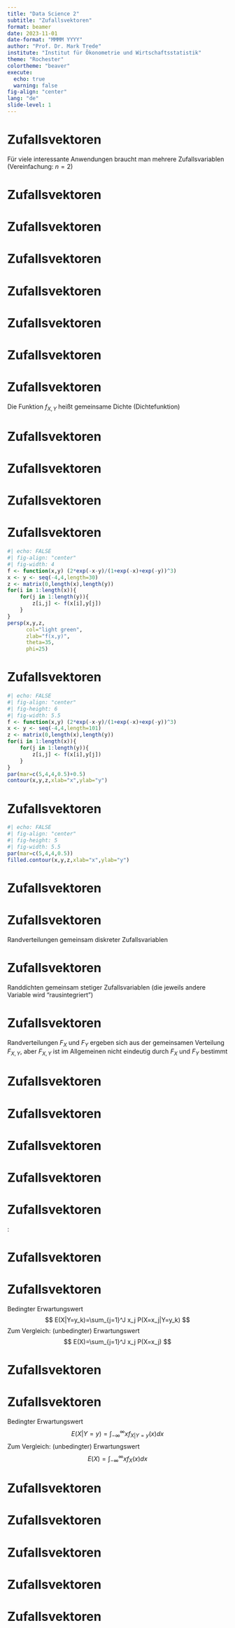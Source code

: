 ```yaml
---
title: "Data Science 2"
subtitle: "Zufallsvektoren"
format: beamer
date: 2023-11-01
date-format: "MMMM YYYY"
author: "Prof. Dr. Mark Trede"
institute: "Institut für Ökonometrie und Wirtschaftsstatistik"
theme: "Rochester"
colortheme: "beaver"
execute: 
  echo: true
  warning: false
fig-align: "center"
lang: "de"
slide-level: 1
---
```



# Zufallsvektoren
\framesubtitle{Definition}
\textbf{Zufallsvektoren:}
\medskip

Für viele interessante Anwendungen braucht man mehrere 
Zufallsvariablen (Vereinfachung: $n=2$)
\medskip

\begin{exampleblock}{Beispiele:}
\begin{itemize}
\item $X$: Haushaltsgröße, $Y$: Anzahl Autos
\item $X$: Aktienrendite Siemens, $Y$: Aktienrendite Zalando
\item $X$: kleinere Augenzahl, $Y$: größere Augenzahl
von zwei Würfeln
\end{itemize}
\end{exampleblock}



# Zufallsvektoren
\framesubtitle{Verteilungsfunktion}
\begin{block}{Gemeinsame Verteilungsfunktion}
Seien $X:\Omega \longrightarrow \mathbb{R}$ und 
$Y:\Omega\longrightarrow \mathbb{R}$
zwei Zufallsvariablen. Dann ist
$$
F_{X,Y}(x,y) =P(X\leq x,Y\leq y)
$$
die gemeinsame Verteilungsfunktion von $X$ und $Y$
\end{block}



# Zufallsvektoren
\framesubtitle{Verteilungsfunktion}
\textbf{Eigenschaften der gemeinsamen Verteilungsfunktion:}
\medskip
\begin{itemize}
\item $F_{X,Y}(x,y)=P(X\leq x,Y\leq y)$ ist monoton steigend
in $x$ und $y$
\item Es gilt $F_{X,Y}(-\infty ,y) =F_{X,Y}(x,-\infty)=0$
\item Es gilt $F_{X,Y}(+\infty ,+\infty) =1$
\end{itemize}



# Zufallsvektoren
\framesubtitle{Gemeinsam diskrete Zufallsvariablen}
\begin{block}{Gemeinsam diskrete Zufallsvariablen}
$X$ und $Y$ heißen gemeinsam diskret, wenn es endlich viele
oder abzählbar unendlich viele Werte $x_{1,}x_{2,}\ldots$
und $y_{1,}y_{2,}\ldots $ gibt, so dass 
\[ \sum_{j}\sum_{k}p_{jk}=1 \]
mit $p_{jk}=P(X=x_{j},Y=y_{k})$
\end{block}



# Zufallsvektoren
\framesubtitle{Gemeinsam diskrete Zufallsvariablen}
\begin{itemize}
\item Gemeinsame Wahrscheinlichkeitsfunktion
$$
f_{X,Y}(x,y) =\left\{ 
\begin{array}{ll}
p_{jk} & \quad \text{für }x=x_{j}\text{ und }y=y_{k} \\ 
0 & \quad \text{sonst}
\end{array}\right.
$$
\item Darstellung als Wahrscheinlichkeitstabelle
$$
\begin{array}{c|ccc|}
X\backslash Y & y_1 & \ldots & y_K \\ \hline
x_1 & p_{11} & \ldots & p_{1K} \\ 
\vdots & \vdots &  & \vdots \\ 
x_J & p_{J1} & \ldots & p_{JK}
\end{array}
$$
\end{itemize}



# Zufallsvektoren
\framesubtitle{Gemeinsam diskrete Zufallsvariablen}
\begin{exampleblock}{Beispiel: Haushalte}
Sei $X$: Haushaltsgröße; $Y$: Anzahl Autos
\bigskip

\begin{tabular}{c|ccc}
$X\backslash Y$ & 0 & 1 & 2 \\ \hline
1 & \color<2>{red}0.10 & \color<2>{red}0.14 & 0.01 \\ 
2 & \color<2>{red}0.05 & \color<2>{red}0.15 & 0.10 \\ 
3 & \color<2>{red}0.02 & \color<2>{red}0.10 & 0.08 \\ 
4 & 0.02 & 0.06 & 0.07 \\ 
5 & 0.01 & 0.05 & 0.04
\end{tabular}
\bigskip

Wie groß ist $F_{X,Y}(3,1)$ ? \uncover<2>{
$P(X\le 3,Y\le 1)=0.56$}
\end{exampleblock}



# Zufallsvektoren
\framesubtitle{Gemeinsam diskrete Zufallsvariablen}
\begin{exampleblock}{Beispiel: Haushalte}
Sei $X$: Haushaltsgröße; $Y$: Anzahl Autos
\bigskip

\begin{tabular}{c|ccc}
$X\backslash Y$ & 0 & 1 & 2 \\ \hline
1 & \color<2>{red}0.10 & \color<2>{red}0.14 & \color<2>{red}0.01 \\ 
2 & 0.05 & 0.15 & 0.10 \\ 
3 & 0.02 & 0.10 & 0.08 \\ 
4 & 0.02 & 0.06 & 0.07 \\ 
5 & 0.01 & 0.05 & 0.04
\end{tabular}
\bigskip

Wie groß ist $F_{X,Y}(1.5,3.2)$ ?\uncover<2>{
$P(X\le 1.5,Y\le 3.2)=0.25$}
\end{exampleblock}



# Zufallsvektoren
\framesubtitle{Gemeinsam stetige Zufallsvariablen}
\begin{block}{Gemeinsam stetige Zufallsvariablen}
$X$ und $Y$ heißen gemeinsam stetig, 
falls es eine Funktion $f_{X,Y}$ gibt mit 
$$
F_{X,Y}(x,y)=\int_{-\infty }^y\int_{-\infty }^x f_{X,Y}(u,v)dudv
$$
\end{block}
Die Funktion $f_{X,Y}$ heißt gemeinsame Dichte (Dichtefunktion)



# Zufallsvektoren
\framesubtitle{Gemeinsam stetige Zufallsvariablen}
\begin{itemize}
\item Bei partieller Differenzierbarkeit gilt
$$
f_{X,Y}(x,y)=\frac{\partial^2}{\partial x\partial y}F_{X,Y}(x,y)
$$
\item Für $x,y\in\mathbb{R}$ gilt $f_{X,Y}(x,y)\geq 0$
\item Das Volumen unter der Dichte ist 
$$
\int_{-\infty }^{\infty }\int_{-\infty }^{\infty }f_{X,Y}(x,y)dxdy=1
$$
\end{itemize}



# Zufallsvektoren
\framesubtitle{Gemeinsam stetige Zufallsvariablen}
\begin{itemize}
\item Durch Doppel-Integrale der Dichte erhält man
Wahrscheinlichkeiten, so ist beispielsweise
\begin{align*}
&P(a_1\leq X\leq b_1,a_2\leq Y\leq b_2)\\[1ex]
&=\int_{a_2}^{b_2}\int_{a_1}^{b_1}f_{X,Y}(x,y)dxdy
\end{align*}
\item Wegen der Stetigkeit spielt es keine Rolle, 
ob die Ungleichungen strikt sind oder nicht
\end{itemize}



# Zufallsvektoren
\framesubtitle{Gemeinsam stetige Zufallsvariablen}
\textbf{Visualisierung einer gemeinsamen Dichte:}
\medskip
\begin{itemize}
\item Plot als 3D-"Gebirge"
\item Höhenlinien (Contour-Plot)
\item Farben als dritte Dimension (Image-Plot)
\item Beispiel: 
$$
f_{X,Y}(x,y)=\frac{2e^{-x-y}}{(1+e^{-x}+e^{-y})^3}
$$
\end{itemize}



# Zufallsvektoren
\framesubtitle{Gemeinsam stetige Zufallsvariablen}
```r
#| echo: FALSE
#| fig-align: "center"
#| fig-width: 4
f <- function(x,y) (2*exp(-x-y)/(1+exp(-x)+exp(-y))^3)
x <- y <- seq(-4,4,length=30)
z <- matrix(0,length(x),length(y))
for(i in 1:length(x)){
    for(j in 1:length(y)){
        z[i,j] <- f(x[i],y[j])
    }
}
persp(x,y,z,
      col="light green",
      zlab="f(x,y)",
      theta=35,
      phi=25)
```



# Zufallsvektoren
\framesubtitle{Gemeinsam stetige Zufallsvariablen}
```r
#| echo: FALSE
#| fig-align: "center"
#| fig-height: 6
#| fig-width: 5.5
f <- function(x,y) (2*exp(-x-y)/(1+exp(-x)+exp(-y))^3)
x <- y <- seq(-4,4,length=101)
z <- matrix(0,length(x),length(y))
for(i in 1:length(x)){
    for(j in 1:length(y)){
        z[i,j] <- f(x[i],y[j])
    }
}
par(mar=c(5,4,4,0.5)+0.5)
contour(x,y,z,xlab="x",ylab="y")
```



# Zufallsvektoren
\framesubtitle{Gemeinsam stetige Zufallsvariablen}
```r
#| echo: FALSE
#| fig-align: "center"
#| fig-height: 5
#| fig-width: 5.5
par(mar=c(5,4,4,0.5))
filled.contour(x,y,z,xlab="x",ylab="y")
```



# Zufallsvektoren
\framesubtitle{Randverteilungen}
\textbf{Randverteilungen}
\begin{itemize}
\item Wie ist die eine Zufallsvariable verteilt, wenn man die andere ignoriert?
\item Randverteilungsfunktionen $F_{X}$ und $F_{Y}$
\begin{align*}
F_{X}(x) &=F_{X,Y}(x, \infty) =\lim_{y\rightarrow \infty }F_{X,Y}(x,y) \\
F_{Y}(y) &=F_{X,Y}(\infty ,y) =\lim_{x\rightarrow \infty }F_{X,Y}(x,y)
\end{align*}
\end{itemize}



# Zufallsvektoren
\framesubtitle{Randverteilungen}
Randverteilungen gemeinsam diskreter Zufallsvariablen
\begin{eqnarray*}
p_{j\cdot } &=&P(X=x_{j})=\sum\limits_{k}p_{jk} \\
p_{\cdot k} &=&P(Y=y_{k})=\sum\limits_{j}p_{jk}
\end{eqnarray*}



# Zufallsvektoren
\framesubtitle{Randverteilungen}
Randdichten gemeinsam stetiger Zufallsvariablen
\begin{align*}
f_{X}(x) &=\int_{-\infty }^{+\infty }f_{X,Y}(x,y)dy \\
f_{Y}(y) &=\int_{-\infty }^{+\infty }f_{X,Y}(x,y)dx
\end{align*}
\bigskip
(die jeweils andere Variable wird "rausintegriert")



# Zufallsvektoren
\framesubtitle{Unabhängigkeit}
\begin{block}{Unabhängigkeit}
Zwei Zufallsvariablen $X$ und $Y$ heißen (stochastisch)
unabhängig, falls für alle $x,y\in \mathbb{R}$
$$
F_{X,Y}(x,y) =F_{X}(x) \cdot F_{Y}(y)
$$
\end{block}
Randverteilungen $F_{X}$ und $F_{Y}$ ergeben sich aus 
der gemeinsamen Verteilung $F_{X,Y}$, aber $F_{X,Y}$ ist 
im Allgemeinen nicht eindeutig durch $F_{X}$ und $F_{Y}$ 
bestimmt



# Zufallsvektoren
\framesubtitle{Unabhängigkeit}
\begin{itemize}
\item Gemeinsam diskrete $X$ und $Y$ sind unabhängig, 
wenn für alle $j=1,2,\ldots $und $k=1,2,\ldots $ 
$$
P(X=x_{j},Y=y_{k})=P(X=x_{j})\cdot P(Y=y_{k})
$$
\item Gemeinsam stetige $X$ und $Y$ sind unabhängig, 
wenn für alle $x,y\in \mathbb{R}$ 
$$
f_{X,Y}(x,y)=f_{X}(x)\cdot f_{Y}(y)
$$
\end{itemize}



# Zufallsvektoren
\framesubtitle{Unabhängigkeit}
\begin{exampleblock}{Beispiel: Gemeinsam diskrete Verteilung}
Zwei Würfel, $X$: kleinere Augenzahl, $Y$: größere Augenzahl
$$
\begin{array}{c|cccccc|c}
{\color<2>{red} X}\backslash {\color<3>{red} Y} & \color<3>{red}1 & \color<3>{red}2 & \color<3>{red}3 & \color<3>{red}4 & \color<3>{red}5 & \color<3>{red}6 & \color<2>{red}f_X\\ \hline
\color<2>{red} 1 & \frac{1}{36} & \frac{2}{36} & \frac{2}{36} & \frac{2}{36} & \frac{2}{36} & \frac{2}{36} & \color<2>{red}\frac{11}{36}\\
\color<2>{red} 2 & \color<4>{red}0            & \frac{1}{36} & \frac{2}{36} & \frac{2}{36} & \frac{2}{36} & \frac{2}{36} & \color<2,4>{red}\frac{9}{36}\\
\color<2>{red} 3 & 0            & 0            & \frac{1}{36} & \frac{2}{36} & \frac{2}{36} & \frac{2}{36} & \color<2>{red}\frac{7}{36}\\
\color<2>{red} 4 & 0            & 0            & 0            & \frac{1}{36} & \frac{2}{36} & \frac{2}{36} & \color<2>{red}\frac{5}{36}\\
\color<2>{red} 5 & 0            & 0            & 0            & 0            & \frac{1}{36} & \frac{2}{36} & \color<2>{red}\frac{3}{36}\\
\color<2>{red} 6 & 0            & 0            & 0            & 0            & 0            & \frac{1}{36} & \color<2>{red}\frac{1}{36}\\ \hline
\color<3>{red}f_Y &\color<3,4>{red}\frac{1}{36} & \color<3>{red}\frac{3}{36} & \color<3>{red}\frac{5}{36} & \color<3>{red}\frac{7}{36} & \color<3>{red}\frac{9}{36} & \color<3>{red}\frac{11}{36} &1\\
\end{array}
$$
\end{exampleblock}



# Zufallsvektoren
\framesubtitle{Unabhängigkeit}
\begin{exampleblock}{Beispiel: Gemeinsam stetige Verteilung}
Sei $(X,Y)$ gemeinsam stetig verteilt
$$
f_{X,Y}(x,y) =\left\{ 
\begin{array}{ll}
x+y & \quad \text{für }0\leq x\leq 1,0\leq y\leq 1 \\
0 & \quad \text{sonst}
\end{array}
\right.
$$
Randdichte von $X$:
\begin{align*}
f_{X}(x)&= \int_{0}^{1}f_{X,Y}(x,y)dy = \int_0^1 (x+y)dy\\
&= x + \int_0^1 ydy= x+[0.5y^2]_0^1= x+\frac{1}{2}
\end{align*}
\end{exampleblock}



# Zufallsvektoren
\framesubtitle{Unabhängigkeit}
\begin{exampleblock}{Beispiel: Gemeinsam stetige Verteilung}
Sei $(X,Y)$ gemeinsam stetig verteilt
$$
f_{X,Y}(x,y) =\left\{ 
\begin{array}{ll}
x+y & \quad \text{für }0\leq x\leq 1,0\leq y\leq 1 \\
0 & \quad \text{sonst} 
\end{array}
\right.
$$
$X$ und $Y$ sind abhängig, weil:
\begin{align*}
f_{X}(0.2) \cdot f_{Y}(0.2)  &= (0.2+0.5) (0.2+0.5) =0.49 \\
f_{X,Y}(0.2,0.2)  &=0.2+0.2=0.4
\end{align*}
\end{exampleblock}



# Zufallsvektoren
\framesubtitle{Bedingte Verteilung}
\textbf{Bedingte Verteilung}:\medskip
\begin{itemize}
\item Wie ist die Zufallsvariable $X$ verteilt, wenn über die Werte
der Zufallsvariablen $Y$ Angaben (oder Annahmen) vorliegen?
\item Erinnerung: Bedingte Wahrscheinlichkeit 
\[ P(A|B)=P(A\cap B)/P(B) \]
\item Bedingte Erwartungswerte: Wie hoch ist der Erwartungswert
von $X$, wenn $Y$ den Wert $y$ annimmt?
\end{itemize}



# Zufallsvektoren
\framesubtitle{Bedingte Verteilung}
\begin{block}{Bedingte Wahrscheinlichkeit}
Bei gemeinsam diskreten Verteilungen ist die bedingte 
Wahrscheinlichkeit für $X=x_{j}$ unter 
der Bedingung $Y=y_{k}$
$$
P(X=x_{j}|Y=y_{k})=\frac{P(X=x_{j},Y=y_{k})}{P(Y=y_{k})}
$$
für $j=1,2,\ldots $
\end{block}



# Zufallsvektoren
\framesubtitle{Bedingte Verteilung}
Bedingter Erwartungswert
$$
E(X|Y=y_k)=\sum_{j=1}^J x_j P(X=x_j|Y=y_k)
$$
Zum Vergleich: (unbedingter) Erwartungswert
$$
E(X)=\sum_{j=1}^J x_j P(X=x_j)
$$



# Zufallsvektoren
\framesubtitle{Bedingte Verteilung}
\begin{block}{Bedingte Dichte}
Bei gemeinsam stetigen Verteilungen ist die bedingte 
Dichtefunktion von $X$ unter der Bedingung $Y=y$
$$
f_{X|Y=y}(x)=\frac{f_{X,Y}(x,y)}{f_Y(y)}
$$
\end{block}



# Zufallsvektoren
\framesubtitle{Bedingte Verteilung}
Bedingter Erwartungswert
$$
E(X|Y=y)=\int_{-\infty}^\infty x f_{X|Y=y}(x)dx
$$
Zum Vergleich: (unbedingter) Erwartungswert
$$
E(X)=\int_{-\infty}^\infty x f_{X}(x)dx
$$



# Zufallsvektoren
\framesubtitle{Bedingte Verteilung}
\begin{exampleblock}{Beispiel: Gemeinsam diskrete Verteilung}
Zwei Würfel, $X$: kleinere Augenzahl, $Y$: größere Augenzahl
$$
\begin{array}{c|cccccc|c}
X\backslash Y & 1 & 2 & 3 & 4 & 5 & 6 & f_X\\ \hline
1 & \frac{1}{36} & \frac{2}{36} & \frac{2}{36} & \frac{2}{36} & \frac{2}{36} & \frac{2}{36} & \frac{11}{36}\\
2 & 0            & \frac{1}{36} & \frac{2}{36} & \frac{2}{36} & \frac{2}{36} & \frac{2}{36} & \frac{9}{36}\\
3 & 0            & 0            & \frac{1}{36} & \frac{2}{36} & \frac{2}{36} & \frac{2}{36} & \frac{7}{36}\\
4 & 0            & 0            & 0            & \frac{1}{36} & \frac{2}{36} & \frac{2}{36} & \frac{5}{36}\\
5 & 0            & 0            & 0            & 0            & \frac{1}{36} & \frac{2}{36} & \frac{3}{36}\\
6 & 0            & 0            & 0            & 0            & 0            & \frac{1}{36} & \frac{1}{36}\\ \hline
f_Y &\frac{1}{36} & \frac{3}{36} & \frac{5}{36} & \frac{7}{36} & \frac{9}{36} & \frac{11}{36} &1\\
\end{array}
$$
\end{exampleblock}



# Zufallsvektoren
\framesubtitle{Bedingte Verteilung}
\begin{exampleblock}{Forts. Beispiel: Gemeinsam diskrete Verteilung}
Bedingte Verteilung von $Y$ (größere Augenzahl) gegeben $X=2$
$$
\begin{array}{c|c}
y_k & P(Y=y_k|X=2)\\\hline
1& 0\\
2& 1/9\\
3& 2/9\\
4& 2/9\\
5& 2/9\\
6& 2/9
\end{array}
$$
\end{exampleblock}



# Zufallsvektoren
\framesubtitle{Bedingte Verteilung}
\begin{exampleblock}{Forts. Beispiel: Gemeinsam diskrete Verteilung}
Bedingter Erwartungswert 
$$
E(Y|X=2)=1\cdot 0
+2\cdot \frac{1}{9}
+3\cdot \frac{2}{9}
+4\cdot \frac{2}{9}
+5\cdot \frac{2}{9}
+6\cdot \frac{2}{9}=4.2222
$$
Der unbedingte Erwartungswert der größeren Augenzahl ist
$$
E(Y)=
1\cdot\frac{1}{36}
+2\cdot\frac{3}{36}
+3\cdot\frac{5}{36}
+4\cdot\frac{7}{36}
+5\cdot\frac{9}{36}
+6\cdot\frac{11}{36}=4.4722
$$
\end{exampleblock}



# Zufallsvektoren
\framesubtitle{Bedingte Verteilung}
\begin{exampleblock}{Beispiel: Gemeinsam stetige Verteilung}
Sei $(X,Y)$ gemeinsam stetig verteilt
$$
f_{X,Y}(x,y) =\left\{ 
\begin{array}{ll}
x+y & \quad \text{für }0\leq x\leq 1,0\leq y\leq 1 \\
0 & \quad \text{sonst} 
\end{array}
\right.
$$
Randdichte von $X$ ist 
$$
f_X(x)=x+1/2
$$
Bedingte Dichte von $Y$ gegeben $X=x$ für die $0\le y\le 1$
$$
f_{Y|X=x}(y)=\frac{x+y}{x+1/2}
$$
\end{exampleblock}



# Zufallsvektoren
\framesubtitle{Bedingte Verteilung}
\begin{exampleblock}{Beispiel: Gemeinsam stetige Verteilung}
Bedingte Dichte von $Y$ gegeben $X=x$ für die $0\le y\le 1$
\begin{align*}
E(Y|X=x)&=\int_{-\infty}^\infty y f_{Y|X=x}(y)dy\\
&=\int_0^1 y \frac{x+y}{x+1/2}dy\\
&=\ldots\\
&=\frac{3x+2}{6x+3}
\end{align*}
\end{exampleblock}